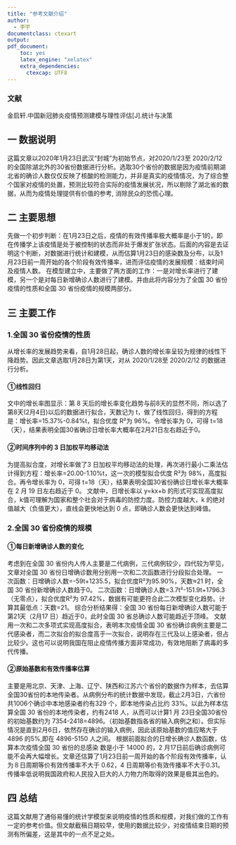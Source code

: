 ```yaml
---
title: "参考文献介绍"
author:
  - 李宇
documentclass: ctexart
output:
pdf_document: 
    toc: yes
    latex_engine: "xelatex"
    extra_dependencies:
      ctexcap: UTF8
---
```

### 文献
金启轩.中国新冠肺炎疫情预测建模与理性评估[J].统计与决策

## 一 数据说明
这篇文章以2020年1月23日武汉“封城”为初始节点，对2020/1/23至 2020/2/12 的全国除湖北外的30省份数据进行分析。选取30个省份的数据是因为疫情前期湖北省的确诊人数仅仅反映了核酸的检测能力，并非是真实的疫情情况，为了综合整个国家对疫情的处置，预测比较符合实际的疫情发展状况，所以剔除了湖北省的数据，从而为疫情处理提供有价值的参考, 消除民众的恐慌心理。

## 二 主要思想
先做一个初步判断：在1月23日之后，疫情的有效传播率极大概率是小于1的，即在传播学上该疫情是处于被控制的状态而非处于爆发扩张状态。后面的内容是去证明这个判断，对数据进行统计和建模，从而估算1月23日的感染数及分布，以及1月23日前一周开始的各个阶段有效传播率，进而评估疫情的发展规模：结束时间及疫情人数。
在模型建立中，主要做了两方面的工作：一是对增长率进行了建模，另一个是对每日新增确诊人数进行了建模。并由此将内容分为了全国 30 省份疫情的性质和全国 30 省份疫情的规模两部分。

## 三 主要工作

### 1.全国 30 省份疫情的性质
从增长率的发展趋势来看，自1月28日起，确诊人数的增长率呈较为规律的线性下降趋势。因此文章选取1月28日为第1天，对从 2020/1/28至 2020/2/12 的数据进行分析。
 
#### ①线性回归
文中的增长率图显示：第 8 天后的增长率变化趋势与前8天的显然不同，所以选了第8天(2月4日)以后的数据进行拟合，天数记为 t，做了线性回归，得到的方程是：增长率=15.37%-0.84%t，拟合优度 R²为 96%。令增长率为 0，可得 t=18（天），结果表明全国30省确诊日增长率大概率在2月21日左右趋近于0。

#### ②时间序列中的 3 日加权平均移动法
为提高拟合度，对增长率做了3 日加权平均移动法的处理，再次进行最小二乘法估计得到方程：增长率=20.00-1.10%t，这一次的模型拟合优度 R²为 98%，高度拟合。再令增长率为 0，可得 t=18（天），结果表明全国30省份确诊日增长率大概率在 2 月 19 日左右趋近于 0。
文献中，日增长率以 y=kx+b 的形式可实现高度拟合，k值可理解为国家和整个社会对于病毒的防控力度。防控力度越大，k 的绝对值越大（负值更大），直线会更快地达到 0 点，即确诊人数会更快达到峰值。

### 2.全国 30 省份疫情的规模

#### ①每日新增确诊人数的变化
考虑到在全国 30 省份内人传人主要是二代病例，三代病例较少，四代较为罕见，文章对全国 30 省份日增确诊数用分别用一次和二次函数进行分段拟合处理。
一次函数：日增确诊人数=-59t+1235.5，拟合优度R²为95.90%，天数≈21 时，全国 30 省份新增确诊人数趋于0。 
二次函数：日增确诊人数=3.7t²-151.9t+1796.3（无零点），拟合优度R²为 97.42%，数据有可能更符合此二次模型变化趋势。计算其最低点：天数=21。
综合分析结果得：全国 30 省份每日新增确诊人数可能于第21天（2月17 日）趋近于0，此时全国 30 省总确诊人数可能趋近于顶峰。
文献用一次和二次多项式实现高度拟合，表明本次疫情全国 30 省份确诊病例主要是二代感染者，而二次拟合的拟合度高于一次拟合，说明存在三代及以上感染者，但占比较少。这也可以说明我国在阻止疫情传播方面非常成功，有效地阻断了病毒的多代传播。

#### ②原始基数和有效传播率估算
主要是用北京、天津、上海、辽宁、陕西和江苏六个省份的数据作为样本，去估算全国30省份的本地传染者。从病例分布的统计数据中发现，截止2月3日，六省份共1006个确诊中本地感染者约有329 个，即本地传染占比约 33%。以此为样本估算全国 30 省份的本地传染者，约有2418 人，从而可以计算1 月 23日全国30省份的初始基数约为 7354-2418=4896。（初始基数指各省的输入病例之和）。但实际情况是直到2月6日，依然存在确诊的输入病例，因此该原始基数的值应略大于 4896 的5%,即在 4896-5150 人之间。
根据前面拟合的日增长确诊人数函数，估算本次疫情全国 30 省份的总感染 数是小于 14000 的，2 月17日前后确诊病例可能不会再大幅增长。文章还估算了1月23日前一周开始的各个阶段有效传播率，认为８日周期等价有效传播率不大于 0.62，4 日周期等价有效传播率不大于0.31。传播率低说明我国政府和人民投入巨大的人力物力所取得的效果是极其出色的。

## 四 总结
这篇文献用了通俗易懂的统计学模型来说明疫情的性质和规模，对我们做的工作有一定的参考价值。但文献截稿日期较早，使用的数据比较少，对疫情结束日期的预测有所偏差，这是其中的一点不足之处。

